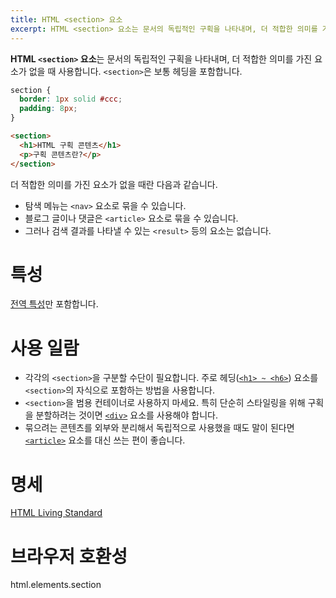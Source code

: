 ```yaml
---
title: HTML <section> 요소
excerpt: HTML <section> 요소는 문서의 독립적인 구획을 나타내며, 더 적합한 의미를 가진 요소가 없을 때 사용합니다.
---
```


**HTML `<section>` 요소**는 문서의 독립적인 구획을 나타내며, 더 적합한 의미를 가진 요소가 없을 때 사용합니다. `<section>`은 보통 헤딩을 포함합니다.

```css name=main hidden
section {
  border: 1px solid #ccc;
  padding: 8px;
}
```
```html name=main
<section>
  <h1>HTML 구획 콘텐츠</h1>
  <p>구획 콘텐츠란?</p>
</section>
```

<LiveExample height={120} name="main" />

<Callout childAs="div" label="참고">
  <p>더 적합한 의미를 가진 요소가 없을 때란 다음과 같습니다.</p>
  <ul>
    <li>탐색 메뉴는 <Anchor href="./nav"><code>&lt;nav&gt;</code></Anchor> 요소로 묶을 수 있습니다.</li>
    <li>블로그 글이나 댓글은 <Anchor href="./article"><code>&lt;article&gt;</code></Anchor> 요소로 묶을 수 있습니다.</li>
    <li>그러나 검색 결과를 나타낼 수 있는 <code>&lt;result&gt;</code> 등의 요소는 없습니다.</li>
  </ul>
</Callout>

# 특성

[전역 특성](/docs/Web/HTML/Global_attributes)만 포함합니다.

# 사용 일람

- 각각의 `<section>`을 구분할 수단이 필요합니다. 주로 헤딩([`<h1> ~ <h6>`](./Heading_Element)) 요소를 `<section>`의 자식으로 포함하는 방법을 사용합니다.
- `<section>`을 범용 컨테이너로 사용하지 마세요. 특히 단순히 스타일링을 위해 구획을 분할하려는 것이면 [`<div>`](./div) 요소를 사용해야 합니다.
- 묶으려는 콘텐츠를 외부와 분리해서 독립적으로 사용했을 때도 말이 된다면 [`<article>`](./article) 요소를 대신 쓰는 편이 좋습니다.

# 명세

[HTML Living Standard](https://html.spec.whatwg.org/multipage/sections.html#the-section-element)

# 브라우저 호환성

<BrowserCompat>html.elements.section</BrowserCompat>
